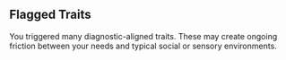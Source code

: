 ## Flagged Traits

You triggered many diagnostic-aligned traits. These may create ongoing friction between your needs and typical social or sensory environments.